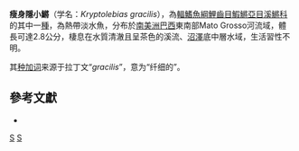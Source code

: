 {{Speciesbox 
| taxon = Kryptolebias gracilis
| status = NE
| status_system = IUCN3.1
| authority =  [[Costa|Costa]], 2007
| synonyms = 
}}
'''瘦身隱小鱂'''（学名：''Kryptolebias gracilis''），為[[輻鰭魚綱|輻鰭魚綱]][[鯉齒目|鯉齒目]][[鰕鱂亞目|鰕鱂亞目]][[溪鱂科|溪鱂科]]的其中一[[種|種]]，為熱帶淡水魚，分布於[[南美洲|南美洲]][[巴西|巴西]]東南部Mato Grosso河流域，體長可達2.8公分，棲息在水質清澈且呈茶色的溪流、[[沼澤|沼澤]]底中層水域，生活習性不明。

其[[种加词|种加词]]来源于拉丁文“''gracilis''”，意为“纤细的”。

== 參考文獻 ==
*{{FishBase_species|genus=Kryptolebias|species=gracilis|year=2014|month=8}}

{{Taxonbar|from=Q6423482}}

[[Category:隱小鱂屬|S]]
[[Category:2007年描述的鱼类|S]]


{{魚類小作品}}